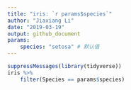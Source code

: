 ```yaml
---
title: "iris: `r params$species`"
author: "Jiaxiang Li"
date: "2019-03-19"
output: github_document
params:
    species: "setosa" # 默认值
---
```


```r
suppressMessages(library(tidyverse))
iris %>% 
    filter(Species == params$species)
```


